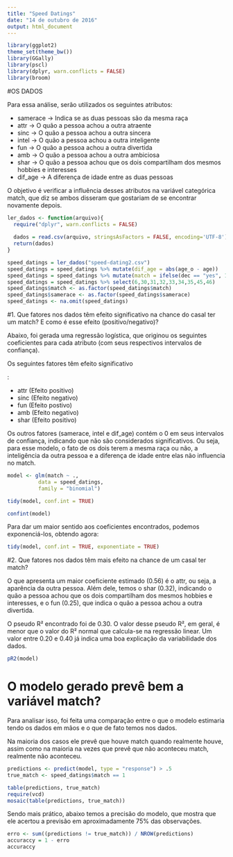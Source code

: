 ```yaml
---
title: "Speed Datings"
date: "14 de outubro de 2016"
output: html_document
---
```



```r
library(ggplot2)
theme_set(theme_bw())
library(GGally)
library(pscl)
library(dplyr, warn.conflicts = FALSE)
library(broom)
```


#OS DADOS

Para essa análise, serão utilizados os seguintes atributos:

- samerace -> Indica se as duas pessoas são da mesma raça
- attr -> O quão a pessoa achou a outra atraente
- sinc -> O quão a pessoa achou a outra sincera
- intel -> O quão a pessoa achou a outra inteligente
- fun -> O quão a pessoa achou a outra divertida
- amb -> O quão a pessoa achou a outra ambiciosa
- shar -> O quão a pessoa achou que os dois compartilham dos mesmos hobbies e interesses
- dif_age -> A diferença de idade entre as duas pessoas

O objetivo é verificar a influência desses atributos na variável categórica match, que diz se ambos disseram que gostariam de se encontrar novamente depois.


```r
ler_dados <- function(arquivo){
  require("dplyr", warn.conflicts = FALSE)
  
  dados = read.csv(arquivo, stringsAsFactors = FALSE, encoding='UTF-8')
  return(dados)
}

speed_datings = ler_dados("speed-dating2.csv")
speed_datings = speed_datings %>% mutate(dif_age = abs(age_o - age))
speed_datings = speed_datings %>% mutate(match = ifelse(dec == "yes", 1, 0))
speed_datings = speed_datings %>% select(6,30,31,32,33,34,35,45,46)
speed_datings$match <- as.factor(speed_datings$match)
speed_datings$samerace <- as.factor(speed_datings$samerace)
speed_datings <- na.omit(speed_datings)

```


#1. Que fatores nos dados têm efeito significativo na chance do casal ter um match? E como é esse efeito (positivo/negativo)?

Abaixo, foi gerada uma regressão logística, que originou os seguintes coeficientes para cada atributo (com seus respectivos intervalos de confiança).

<p>Os seguintes fatores têm efeito significativo</p>:

- attr (Efeito positivo)
- sinc (Efeito negativo)
- fun (Efeito postivo)
- amb (Efeito negativo)
- shar (Efeito positivo)

Os outros fatores (samerace, intel e dif_age) contém o 0 em seus intervalos de confiança, indicando que não são considerados significativos. Ou seja, para esse modelo, o fato de os dois terem a mesma raça ou não, a inteligência da outra pessoa e a diferença de idade entre elas não influencia no match.

```r

model <- glm(match ~ ., 
          data = speed_datings, 
          family = "binomial")

tidy(model, conf.int = TRUE)

confint(model)

```

Para dar um maior sentido aos coeficientes encontrados, podemos exponenciá-los, obtendo agora:

```r

tidy(model, conf.int = TRUE, exponentiate = TRUE)

```

#2. Que fatores nos dados têm mais efeito na chance de um casal ter match?

O que apresenta um maior coeficiente estimado (0.56) é o attr, ou seja, a aparência da outra pessoa. Além dele, temos o shar (0.32), indicando o quão a pessoa achou que os dois compartilham dos mesmos hobbies e interesses, e o fun (0.25), que indica o quão a pessoa achou a outra divertida.


O pseudo R² encontrado foi de 0.30. O valor desse pseudo R², em geral, é menor que o valor do R² normal que calcula-se na regressão linear. Um valor entre 0.20 e 0.40 já indica uma boa explicação da variabilidade dos dados.

```r
pR2(model)

```


# O modelo gerado prevê bem a variável match?

Para analisar isso, foi feita uma comparação entre o que o modelo estimaria tendo os dados em mãos e o que de fato temos nos dados.

Na maioria dos casos ele prevê que houve match quando realmente houve, assim como na maioria na vezes que prevê que não aconteceu match, realmente não aconteceu.

```r
predictions <- predict(model, type = "response") > .5
true_match <- speed_datings$match == 1

table(predictions, true_match)
require(vcd)
mosaic(table(predictions, true_match))
```

Sendo mais prático, abaixo temos a precisão do modelo, que mostra que ele acertou a previsão em aproximadamente 75% das observações.

```r
erro <- sum((predictions != true_match)) / NROW(predictions)
accuraccy = 1 - erro
accuraccy

```



